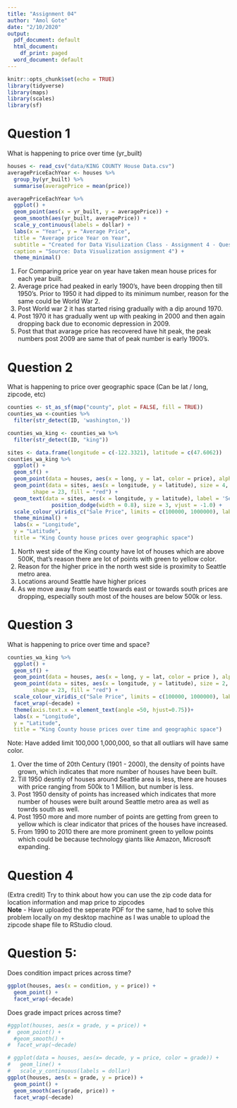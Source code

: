 ```yaml
---
title: "Assignment 04"
author: "Amol Gote"
date: "2/10/2020"
output:
  pdf_document: default
  html_document:
    df_print: paged
  word_document: default
---
```


```r
knitr::opts_chunk$set(echo = TRUE)
library(tidyverse)
library(maps)
library(scales)
library(sf)
```

# Question 1
What is happening to price over time (yr_built)
```r
houses <- read_csv("data/KING COUNTY House Data.csv")
averagePriceEachYear <- houses %>%
  group_by(yr_built) %>%
  summarise(averagePrice = mean(price))

averagePriceEachYear %>%
  ggplot() +
  geom_point(aes(x = yr_built, y = averagePrice)) +
  geom_smooth(aes(yr_built, averagePrice)) +
  scale_y_continuous(labels = dollar) + 
  labs(x = "Year", y = "Average Price",
  title = "Average price Year on Year",
  subtitle = "Created for Data Visulization Class - Assignment 4 - Question 1",
  caption = "Source: Data Visualization assignment 4") +
  theme_minimal()
```


1. For Comparing price year on year have taken mean house prices for each year built.   
2. Average price had peaked in early 1900's, have been dropping then till 1950's. Prior to 1950 it had dipped to its minimum number, reason for the same could be World War 2.  
3. Post World war 2 it has started rising gradually with a dip around 1970.   
4. Post 1970 it has gradually went up with peaking in 2000 and then again dropping back due to economic depression in 2009.   
5. Post that that avarage price has recovered have hit peak, the peak numbers post 2009 are same that of peak number is early 1900's.  

# Question 2
What is happening to price over geographic space (Can be lat / long, zipcode, etc)
```r
counties <- st_as_sf(map("county", plot = FALSE, fill = TRUE))
counties_wa <-counties %>% 
  filter(str_detect(ID, 'washington,'))

counties_wa_king <- counties_wa %>% 
  filter(str_detect(ID, "king")) 

sites <- data.frame(longitude = c(-122.3321), latitude = c(47.6062))
counties_wa_king %>% 
  ggplot() + 
  geom_sf() +
  geom_point(data = houses, aes(x = long, y = lat, color = price), alpha= .05) +
  geom_point(data = sites, aes(x = longitude, y = latitude), size = 4, 
        shape = 23, fill = "red") +
  geom_text(data = sites, aes(x = longitude, y = latitude), label = 'Seattle', position =  
              position_dodge(width = 0.8), size = 3, vjust = -1.0) +
  scale_colour_viridis_c("Sale Price", limits = c(100000, 1000000), labels = dollar) +
  theme_minimal() + 
  labs(x = "Longitude",
  y = "Latitude",
  title = "King County house prices over geographic space")
```
1. North west side of the King county have lot of houses which are above 500K, that's reason there are lot of points with green to yellow color.
2. Reason for the higher price in the north west side is proximity to Seattle metro area. 
3. Locations around Seattle have higher prices
4. As we move away from seattle towards east or towards south prices are dropping, especially south most of the houses are below 500k or less.

# Question 3
What is happening to price over time and space?
```r
counties_wa_king %>% 
  ggplot() + 
  geom_sf() +
  geom_point(data = houses, aes(x = long, y = lat, color = price ), alpha= .05) +
  geom_point(data = sites, aes(x = longitude, y = latitude), size = 2, 
        shape = 23, fill = "red") +
  scale_colour_viridis_c("Sale Price", limits = c(100000, 1000000), labels = dollar) +
  facet_wrap(~decade) +
  theme(axis.text.x = element_text(angle =50, hjust=0.75))+ 
  labs(x = "Longitude",
  y = "Latitude",
  title = "King County house prices over time and geographic space")
```
Note: Have added limit 100,000 1,000,000, so that all outliars will have same color.  

1. Over the time of 20th Century (1901 - 2000), the density of points have grown, which indicates that more number of houses have been built.  
2. Till 1950 desntiy of houses around Seattle area is less, there are houses with price ranging from 500k to 1 Million, but number is less.  
3. Post 1950 density of points has increased which indicates that more number of houses were built around Seattle metro area as well as towrds south as well.  
5. Post 1950 more and more number of points are getting from green to yellow which is clear indicator that prices of the houses have increased.  
6. From 1990 to 2010 there are more prominent green to yellow points which could be because technology giants like Amazon, Microsoft expanding.     

# Question 4
(Extra credit) Try to think about how you can use the zip code data for location information and map price to zipcodes  
**Note** - Have uploaded the seperate PDF for the same, had to solve this problem locally on my desktop machine as I was unable to upload the zipcode shape file to RStudio cloud.  


# Question 5:
Does condition impact prices across time?
```r
ggplot(houses, aes(x = condition, y = price)) +
  geom_point() +
  facet_wrap(~decade)
```

Does grade impact prices across time?
```r
#ggplot(houses, aes(x = grade, y = price)) +
#  geom_point() +
  #geom_smooth() +
#  facet_wrap(~decade)

# ggplot(data = houses, aes(x= decade, y = price, color = grade)) +
#   geom_line() +
#   scale_y_continuous(labels = dollar)
ggplot(houses, aes(x = grade, y = price)) +
  geom_point() +
  geom_smooth(aes(grade, price)) +
  facet_wrap(~decade)

```

